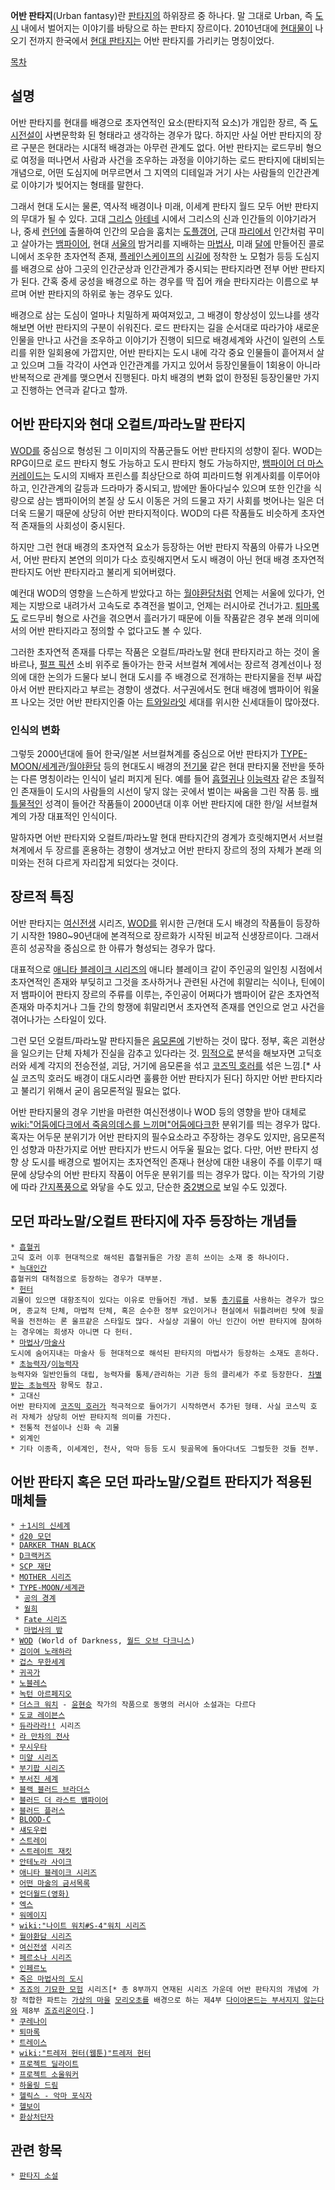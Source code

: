 '''어반 판타지'''(Urban fantasy)란 [[판타지]]의 하위장르 중 하나다. 말 그대로 Urban, 즉 [[도시]] 내에서 벌어지는 이야기를 바탕으로 하는 판타지 장르이다. 
2010년대에 [[현대물]]이 나오기 전까지 한국에서 [[현대 판타지]]는 어반 판타지를 가리키는 명칭이었다.

[[목차]]
== 설명 ==
어반 판타지를 현대를 배경으로 초자연적인 요소(판타지적 요소)가 개입한 장르, 즉 [[도시전설]]이 사변문학화 된 형태라고 생각하는 경우가 많다. 하지만 사실 어반 판타지의 장르 구분은 현대라는 시대적 배경과는 아무런 관계도 없다. 어반 판타지는 로드무비 형으로 여정을 떠나면서 사람과 사건을 조우하는 과정을 이야기하는 로드 판타지에 대비되는 개념으로, 어떤 도심지에 머무르면서 그 지역의 디테일과 거기 사는 사람들의 인간관계로 이야기가 빚어지는 형태를 말한다. 

그래서 현대 도시는 물론, 역사적 배경이나 미래, 이세계 판타지 월드 모두 어반 판타지의 무대가 될 수 있다. 고대 [[그리스]] [[아테네]] 시에서 그리스의 신과 인간들의 이야기라거나, 중세 [[런던]]에 출몰하여 인간의 모습을 훔치는 [[도플갱어]], 근대 [[파리]]에서 인간처럼 꾸미고 살아가는 [[뱀파이어]], 현대 [[서울]]의 밤거리를 지배하는 [[마법사]], 미래 [[달]]에 만들어진 콜로니에서 조우한 초자연적 존재, [[플레인스케이프]]의 [[시길]]에 정착한 노 모험가 등등 도심지를 배경으로 삼아 그곳의 인간군상과 인간관계가 중시되는 판타지라면 전부 어반 판타지가 된다. 간혹 중세 궁성을 배경으로 하는 경우를 딱 집어 캐슬 판타지라는 이름으로 부르며 어반 판타지의 하위로 놓는 경우도 있다.

배경으로 삼는 도심이 얼마나 치밀하게 짜여져있고, 그 배경이 항상성이 있느냐를 생각해보면 어반 판타지의 구분이 쉬워진다. 로드 판타지는 길을 순서대로 따라가야 새로운 인물을 만나고 사건을 조우하고 이야기가 진행이 되므로 배경세계와 사건이 일련의 스토리를 위한 일회용에 가깝지만, 어반 판타지는 도시 내에 각각 중요 인물들이 흩어져서 살고 있으며 그들 각각이 사연과 인간관계를 가지고 있어서 등장인물들이 1회용이 아니라 반복적으로 관계를 맺으면서 진행된다. 마치 배경의 변화 없이 한정된 등장인물만 가지고 진행하는 연극과 같다고 할까.

== 어반 판타지와 현대 오컬트/파라노말 판타지 ==
[[WOD]]를 중심으로 형성된 그 이미지의 작품군들도 어반 판타지의 성향이 짙다. WOD는 RPG이므로 로드 판타지 형도 가능하고 도시 판타지 형도 가능하지만, [[뱀파이어 더 마스커레이드]]는 도시의 지배자 프린스를 최상단으로 하여 피라미드형 위계사회를 이루어야 하고, 인간관계의 갈등과 드라마가 중시되고, 밤에만 돌아다닐수 있으며 또한 인간을 식량으로 삼는 뱀파이어의 본질 상 도시 이동은 거의 드물고 자기 사회를 벗어나는 일은 더더욱 드물기 때문에 상당히 어반 판타지적이다. WOD의 다른 작품들도 비슷하게 초자연적 존재들의 사회성이 중시된다.

하지만 그런 현대 배경의 초자연적 요소가 등장하는 어반 판타지 작품의 아류가 나오면서, 어반 판타지 본연의 의미가 다소 흐릿해지면서 도시 배경이 아닌 현대 배경 초자연적 판타지도 어반 판타지라고 불리게 되어버렸다. 

예컨대 WOD의 영향을 느슨하게 받았다고 하는 [[월야환담]]처럼 언제는 서울에 있다가, 언제는 지방으로 내려가서 고속도로 추격전을 벌이고, 언제는 러시아로 건너가고. [[퇴마록]]도 로드무비 형으로 사건을 겪으면서 흘러가기 때문에 이들 작품같은 경우 본래 의미에서의 어반 판타지라고 정의할 수 없다고도 볼 수 있다.

그러한 초자연적 존재를 다루는 작품은 오컬트/파라노말 현대 판타지라고 하는 것이 올바르나, [[펄프 픽션]] 소비 위주로 돌아가는 한국 서브컬쳐 계에서는 장르적 경계선이나 정의에 대한 논의가 드물다 보니 현대 도시를 주 배경으로 전개하는 판타지물을 전부 싸잡아서 어반 판타지라고 부르는 경향이 생겼다. 서구권에서도 현대 배경에 뱀파이어 워울프 나오는 것만 어반 판타지인줄 아는 [[트와일라잇]] 세대를 위시한 신세대들이 많아졌다.

=== 인식의 변화 ===
그렇듯 2000년대에 들어 한국/일본 서브컬쳐계를 중심으로 어반 판타지가 [[TYPE-MOON/세계관]]/[[월야환담]] 등의 현대도시 배경의 [[전기물]] 같은 현대 판타지물 전반을 뜻하는 다른 명칭이라는 인식이 널리 퍼지게 된다. 예를 들어 [[흡혈귀]]나 [[이능력자]] 같은 초월적인 존재들이 도시의 사람들의 시선이 닿지 않는 곳에서 벌이는 싸움을 그린 작품 등. [[배틀물]]적인 성격이 들어간 작품들이 2000년대 이후 어반 판타지에 대한 한/일 서브컬쳐계의 가장 대표적인 인식이다.

말하자면 어반 판타지와 오컬트/파라노말 현대 판타지간의 경계가 흐릿해지면서 서브컬쳐계에서 두 장르를 혼용하는 경향이 생겨났고 어반 판타지 장르의 정의 자체가 본래 의미와는 전혀 다르게 자리잡게 되었다는 것이다.

== 장르적 특징 ==
어반 판타지는 [[여신전생]] 시리즈, [[WOD]]를 위시한 근/현대 도시 배경의 작품들이 등장하기 시작한 1980~90년대에 본격적으로 장르화가 시작된 비교적 신생장르이다. 그래서 흔히 성공작을 중심으로 한 아류가 형성되는 경우가 많다. 

대표적으로 [[애니타 블레이크 시리즈]]의 애니타 블레이크 같이 주인공의 일인칭 시점에서 초자연적인 존재와 부딪히고 그것을 조사하거나 관련된 사건에 휘말리는 식이나, 틴에이저 뱀파이어 판타지 장르의 주류를 이루는, 주인공이 어쩌다가 뱀파이어 같은 초자연적 존재와 마주치거나 그들 간의 항쟁에 휘말리면서 초자연적 존재를 연인으로 얻고 사건을 겪어나가는 스타일이 있다.

그런 모던 오컬트/파라노말 판타지들은 [[음모론]]에 기반하는 것이 많다. 정부, 혹은 괴현상을 일으키는 단체 자체가 진실을 감추고 있다라는 것. [[밈]]적으로 분석을 해보자면 고딕호러와 세계 각지의 전승전설, 괴담, 거기에 음모론을 섞고 [[코즈믹 호러]]를 섞은 느낌.[* 사실 코즈믹 호러도 배경이 대도시라면 훌륭한 어반 판타지가 된다] 하지만 어반 판타지라고 불리기 위해서 굳이 음모론적일 필요는 없다.

어반 판타지물의 경우 기반을 마련한 여신전생이나 WOD 등의 영향을 받아 대체로 [[wiki:"어둠에다크에서 죽음의데스를 느끼며"어둠에다크한]] 분위기를 띄는 경우가 많다. 혹자는 어두문 분위기가 어반 판타지의 필수요소라고 주장하는 경우도 있지만, 음모론적인 성향과 마찬가지로 어반 판타지가 반드시 어두울 필요는 없다. 다만, 어반 판타지 성향 상 도시를 배경으로 벌어지는 초자연적인 존재나 현상에 대한 내용이 주를 이루기 때문에 상당수의 어반 판타지 작품이 어두운 분위기를 띄는 경우가 많다. 이는 작가의 기량에 따라 [[간지폭풍]]으로 와닿을 수도 있고, 단순한 [[중2병]]으로 보일 수도 있겠다.

== 모던 파라노말/오컬트 판타지에 자주 등장하는 개념들 ==
 * [[흡혈귀]]
 고딕 호러 이후 현대적으로 해석된 흡혈귀들은 가장 흔히 쓰이는 소재 중 하나이다.
 * [[늑대인간]]
 흡혈귀의 대척점으로 등장하는 경우가 대부분.
 * [[헌터]]
 괴물이 있으면 대항조직이 있다는 이유로 만들어진 개념. 보통 [[총기]]류를 사용하는 경우가 많으며, 종교적 단체, 마법적 단체, 혹은 순수한 정부 요인이거나 현실에서 뒤틀려버린 탓에 뒷골목을 전전하는 론 울프같은 스타일도 많다. 사실상 괴물이 아닌 인간이 어반 판타지에 참여하는 경우에는 희생자 아니면 다 헌터.
 * [[마법사]]/[[마술사]]
 도시에 숨어지내는 마술사 등 현대적으로 해석된 판타지의 마법사가 등장하는 소재도 흔하다.
 * [[초능력자]]/[[이능력자]]
 능력자와 일반인들의 대립, 능력자를 통제/관리하는 기관 등의 클리셰가 주로 등장한다. [[차별받는 초능력자]] 항목도 참고.
 * 고대신
 어반 판타지에 [[코즈믹 호러]]가 적극적으로 들어가기 시작하면서 추가된 형태. 사실 코스믹 호러 자체가 상당히 어반 판타지적 의미를 가진다.
 * 전통적 전설이나 신화 속 괴물
 * 외계인
 * 기타 이종족, 이세계인, 천사, 악마 등등 도시 뒷골목에 돌아다녀도 그럴듯한 것들 전부.

== 어반 판타지 혹은 모던 파라노말/오컬트 판타지가 적용된 매체들 ==
 * [[＋1시의 신세계]]
 * [[d20 모던]]
 * [[DARKER THAN BLACK]]
 * [[D크랙커즈]]
 * [[SCP 재단]]
 * [[MOTHER 시리즈]]
 * [[TYPE-MOON/세계관]]
  * [[공의 경계]]
  * [[월희]]
  * [[Fate 시리즈]]
  * [[마법사의 밤]]
 * [[WOD]] (World of Darkness, [[월드 오브 다크니스]])
 * [[검이여 노래하라]]
 * [[겁스 무한세계]]
 * [[귀곡가]]
 * [[노블레스]]
 * [[녹턴 아르페지오]]
 * [[더스크 워치]] - [[윤현승]] 작가의 작품으로 동명의 러시아 소설과는 다르다
 * [[도쿄 레이븐스]]
 * [[듀라라라!!]] 시리즈
 * [[라 만차의 전사]]
 * [[무시우타]]
 * [[미얄 시리즈]]
 * [[부기팝 시리즈]]
 * [[부서진 세계]]
 * [[블랙 블러드 브라더스]]
 * [[블러드 더 라스트 뱀파이어]]
 * [[블러드 플러스]]
 * [[BLOOD-C]]
 * [[섀도우런]]
 * [[스트레이]]
 * [[스트레이트 재킷]]
 * [[안테노라 사이크]]
 * [[애니타 블레이크 시리즈]]
 * [[어떤 마술의 금서목록]]
 * [[언더월드(영화)]]
 * [[엑스]]
 * [[워메이지]]
 * [[wiki:"나이트 워치#S-4"워치 시리즈]]
 * [[월야환담 시리즈]]
 * [[여신전생]] 시리즈
 * [[페르소나 시리즈]]
 * [[인페르노]]
 * [[죽은 마법사의 도시]]
 * [[죠죠의 기묘한 모험]] 시리즈[* 총 8부까지 연재된 시리즈 가운데 어반 판타지의 개념에 가장 적합한 파트는 [[가상의 마을]] [[모리오초]]를 배경으로 하는 제4부 [[다이아몬드는 부서지지 않는다]]와 제8부 [[죠죠리온]]이다.]
 * [[쿠레나이]]
 * [[퇴마록]]
 * [[트레이스(웹툰)|트레이스]]
 * [[wiki:"트레저 헌터(웹툰)"트레저 헌터]]
 * [[프로젝트 딜라이트]]
 * [[프로젝트 소울워커]]
 * [[하울링 드림]]
 * [[헬릭스 - 악마 포식자]]
 * [[헬보이]]
 * [[환상처단자]]

== 관련 항목 ==
 * [[판타지 소설]]
